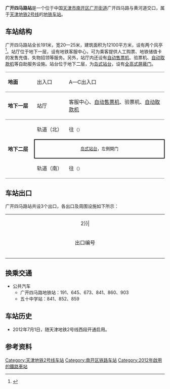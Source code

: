 {{noteTA 
|G1 =Transport}}
{{Infobox station
|name = 广开四马路
|eng_name = Guangkaisimalu
|linecolour = {{天津地铁颜色|2}}
|image = 广开四马路站.jpg
|caption = 广开四马路站顶板（2012年7月）
|other_name = 
|country = {{PRC}}
|borough = [[天津市|天津市]][[南开区|南开区]][[广开街道|广开街道]]
|address = [[广开四马路|广开四马路]]与[[黄河道|黄河道]]交口
|coordinates = {{coord|39|8|11.50|N|117|9|20.50|E|display=inline,title|Region:CH_type}}
|elevation = 
|operator = [[天津轨道交通集团|天津轨道交通集团]]
|lines = {{天津地铁线路名|2|SL}}
|distance = 
|platform = 1座[[岛式站台|岛式站台]]
|tracks = 2条
|bus_routes = 
|bus_stands = 
|connections = 公交站
|structure = 地下车站
|hall = 地下站厅
|depth = 
|levels = 
|interchange = 
|exits = 3个
|lift = 
|escalator = 5条
|architect = 
|architectural_style = 
|colour = 白色
|type = 
|status = 运营中
|code = 
|zone = 
|classification = 
|website = 
|built = 
|opened = 2012年7月1日
|closed = 
|pass_year = 
|passengers = 
|pass_system = 
|pass_rank = 
|mpassengers = 
|trains = 
|station_hours = 
|hours = 
|first = 往{{天津地铁起讫站|2|R}}：06:03<br />往{{天津地铁起讫站|2|L}}：06:15
|last = 往{{天津地铁起讫站|2|R}}：23:07<br />往{{天津地铁起讫站|2|L}}：23:30
|adjacent = {{adjacent stations|system=天津地铁|line=2|left=长虹公园|right=西南角}}
|other_services = 
|route_map = 
}}
'''广开四马路站'''是一个位于中国[[天津市|天津市]][[南开区|南开区]][[广开街道|广开街道]]广开四马路与黄河道交口，属于[[天津地铁|天津地铁]][[天津地铁2号线|2号线]]的[[地铁车站|地铁车站]]。

==车站结构==
广开四马路站全长191米，宽20—25米，建筑面积为12100平方米，设有两个风亭<ref>{{cite news | title = 地铁2号线广开四马路站：紧挨小区出地铁就到家 | publisher = 北方网 | date = 2012-05-07 | url = http://news.enorth.com.cn/system/2012/05/07/009174629.shtml | accessdate = 2018-05-20 | language = zh | archive-date = 2018-05-20 | archive-url = https://web.archive.org/web/20180520085343/http://news.enorth.com.cn/system/2012/05/07/009174629.shtml | dead-url = no }}</ref>。站厅位于地下一层，设有地铁客服中心，可为乘客提供人工购票、地铁储值卡的发售充值、失物招领等服务。另外，站厅内还设有[[自动售票机|自动售票机]]、验票机、[[自动取款机|自动取款机]]等自助服务设施。站台位于地下二层，为[[岛式站台|岛式站台]]，设有[[屏蔽门|全高式屏蔽门]]。

{|cellspacing=0 cellpadding=3
|-
|style="border-top:solid 1px gray;border-bottom:solid 1px gray;" valign=top width=100|'''地面'''
|style="border-top:solid 1px gray;border-bottom:solid 1px gray;" valign=top width=100|出入口
|style="border-top:solid 1px gray;border-bottom:solid 1px gray;" valign=top width=400|A—C出入口
|-
|style="border-bottom:solid 1px gray;" valign=top|'''地下一层'''
|style="border-bottom:solid 1px gray;" valign=top|站厅
|style="border-bottom:solid 1px gray;" valign=top|客服中心、[[自动售票机|自动售票机]]、验票机、[[自动取款机|自动取款机]]
|-
|style="border-bottom:solid 1px gray;" rowspan=3 valign=top|'''地下二层'''
|轨道（北）
|{{arrow|L}}{{天津地铁线路名|2|c}}往{{站|曹庄}}<small>（{{站|长虹公园}}）</small>
|-
|style="border-right:solid 2px black;border-left:solid 2px black;border-top:solid 2px black;border-bottom:solid 2px black;" colspan=2|<center><small>[[岛式站台|岛式站台]]，左側開门</small></center>
|-
|style="border-bottom:solid 1px gray;"|轨道（南）
|style="border-bottom:solid 1px gray;"|{{arrow|R}} {{天津地铁线路名|2|c}}往{{站|滨海国际机场}}<small>（{{站|西南角}}）</small>
|}

== 车站出口 ==
广开四马路站共设3个出口，各出口及周围设施如下所示：
{| class="wikitable" style="width:65%"
|colspan=4 align="center" bgcolor={{天津地铁颜色|2}}|
|-
! style="width:9%" | 出口编号
! style="width:13%" | 地点
! style="width:53%" | 可到达目的地
|-
| align="center" style="border-bottom:none" | {{港鐵出口|A}}  ||黄河道北侧||广开五马路、青化里、宇正园、新光里
|-
| align="center" style="border-bottom:none" | {{港鐵出口|B}}  ||黄河道南侧||格调大厦、格调春天花园
|-
| align="center" style="border-bottom:none" | {{港鐵出口|C}}  ||黄河道南侧||格调大厦、格调春天花园、天津市五十中学、南开区人民检察院
|}

== 换乘交通 ==
*公共汽车
**广开四马路地铁站：191、645、673、841、860、903
**五十中学站：841、852、859

== 车站历史 ==
*2012年7月1日，随天津地铁2号线西段开通启用。

== 参考资料 ==
<div class="references-small">
<references />
</div>

{{Commonscat|Guangkaisimalu Station}}

{{天津地铁2号线}}
{{天津轨道交通车站列表}}

[[Category:天津地铁2号线车站|Category:天津地铁2号线车站]]
[[Category:南开区铁路车站|Category:南开区铁路车站]]
[[Category:2012年啟用的鐵路車站|Category:2012年啟用的鐵路車站]]
